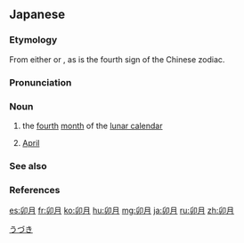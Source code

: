 ==Japanese==
{{ja-kanjitab|う|つき|k2=づき|yomi=k|r=y}}

===Etymology===
From either {{m|ja|卯の花|tr=u no hana||[[flower]] of {{w|deutzia}}}} or {{compound|lang=ja|卯|tr1=u|t1=[[rabbit]]|月|tr2=tsuki|t2=[[month]]|sort=うづき}}, as {{m|ja|卯}} is the fourth sign of the Chinese zodiac.{{rfv-etymology|lang=ja}}
{{rfe|ja}}

===Pronunciation===
{{ja-pron|うづき|y=k|acc=1|acc_ref=NHK}}

===Noun===
{{ja-noun|うづき}}

# {{lb|ja|archaic|sort=うづき}} the [[fourth]] [[month]] of the [[lunar calendar]]
# {{lb|ja|poetic|sort=うづき}} [[April]]

===See also===
{{list:Japanese calendar months/ja}}

===References===
<references/>

[[Category:ja:Japanese months|うづき]]

[[es:卯月]]
[[fr:卯月]]
[[ko:卯月]]
[[hu:卯月]]
[[mg:卯月]]
[[ja:卯月]]
[[ru:卯月]]
[[zh:卯月]]
